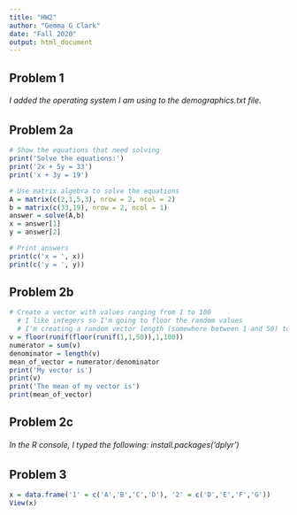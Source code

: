 ```yaml
---
title: "HW2"
author: "Gemma G Clark"
date: "Fall 2020"
output: html_document
---
```


## Problem 1
###### I added the operating system I am using to the demographics.txt file.


## Problem 2a
```r
# Show the equations that need solving
print('Solve the equations:')
print('2x + 5y = 33')
print('x + 3y = 19')

# Use matrix algebra to solve the equations
A = matrix(c(2,1,5,3), nrow = 2, ncol = 2)
b = matrix(c(33,19), nrow = 2, ncol = 1)
answer = solve(A,b)
x = answer[1]
y = answer[2]

# Print answers
print(c('x = ', x))
print(c('y = ', y))

```

## Problem 2b
```r
# Create a vector with values ranging from 1 to 100
  # I like integers so I'm going to floor the random values
  # I'm creating a random vector length (somewhere between 1 and 50) too
v = floor(runif(floor(runif(1,1,50)),1,100))
numerator = sum(v)
denominator = length(v)
mean_of_vector = numerator/denominator
print('My vector is')
print(v)
print('The mean of my vector is')
print(mean_of_vector)

```

## Problem 2c
###### In the R console, I typed the following: install.packages('dplyr')


## Problem 3
```r
x = data.frame('1' = c('A','B','C','D'), '2' = c('D','E','F','G'))
View(x)
```

